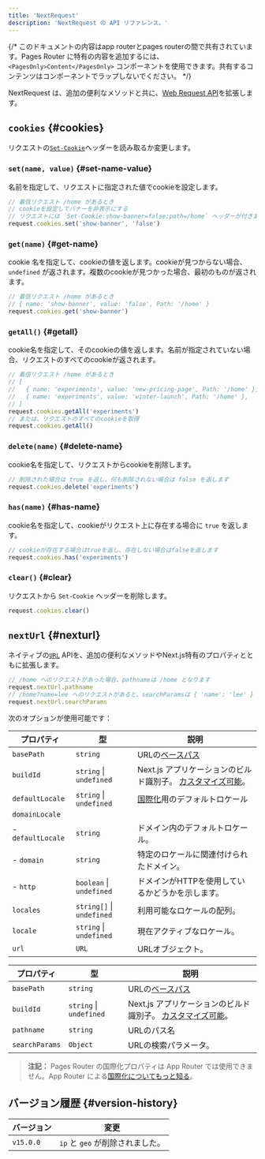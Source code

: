 ```yaml
---
title: 'NextRequest'
description: 'NextRequest の API リファレンス。'
---
```


{/* このドキュメントの内容はapp routerとpages routerの間で共有されています。Pages Router に特有の内容を追加するには、 `<PagesOnly>Content</PagesOnly>` コンポーネントを使用できます。共有するコンテンツはコンポーネントでラップしないでください。 */}

NextRequest は、追加の便利なメソッドと共に、[Web Request API](https://developer.mozilla.org/docs/Web/API/Request)を拡張します。

## `cookies` {#cookies}

リクエストの[`Set-Cookie`](https://developer.mozilla.org/docs/Web/HTTP/Headers/Set-Cookie)ヘッダーを読み取るか変更します。

### `set(name, value)` {#set-name-value}

名前を指定して、リクエストに指定された値でcookieを設定します。

```ts
// 着信リクエスト /home があるとき
// cookieを設定してバナーを非表示にする
// リクエストには `Set-Cookie:show-banner=false;path=/home` ヘッダーが付きます
request.cookies.set('show-banner', 'false')
```

### `get(name)` {#get-name}

cookie 名を指定して、cookieの値を返します。cookieが見つからない場合、`undefined` が返されます。複数のcookieが見つかった場合、最初のものが返されます。

```ts
// 着信リクエスト /home があるとき
// { name: 'show-banner', value: 'false', Path: '/home' }
request.cookies.get('show-banner')
```

### `getAll()` {#getall}

cookie名を指定して、そのcookieの値を返します。名前が指定されていない場合、リクエストのすべてのcookieが返されます。

```ts
// 着信リクエスト /home があるとき
// [
//   { name: 'experiments', value: 'new-pricing-page', Path: '/home' },
//   { name: 'experiments', value: 'winter-launch', Path: '/home' },
// ]
request.cookies.getAll('experiments')
// または、リクエストのすべてのcookieを取得
request.cookies.getAll()
```

### `delete(name)` {#delete-name}

cookie名を指定して、リクエストからcookieを削除します。

```ts
// 削除された場合は true を返し、何も削除されない場合は false を返します
request.cookies.delete('experiments')
```

### `has(name)` {#has-name}

cookie名を指定して、cookieがリクエスト上に存在する場合に `true` を返します。

```ts
// cookieが存在する場合はtrueを返し、存在しない場合はfalseを返します
request.cookies.has('experiments')
```

### `clear()` {#clear}

リクエストから `Set-Cookie` ヘッダーを削除します。

```ts
request.cookies.clear()
```

## `nextUrl` {#nexturl}

ネイティブの[`URL`](https://developer.mozilla.org/docs/Web/API/URL) APIを、追加の便利なメソッドやNext.js特有のプロパティとともに拡張します。

```ts
// /home へのリクエストがあった場合、pathnameは /home となります
request.nextUrl.pathname
// /home?name=lee へのリクエストがあると、searchParamsは { 'name': 'lee' } になります
request.nextUrl.searchParams
```

次のオプションが使用可能です：

<PagesOnly>

| プロパティ        | 型                        | 説明                                                                                                                                             |
| ----------------- | ------------------------- | ------------------------------------------------------------------------------------------------------------------------------------------------ |
| `basePath`        | `string`                  | URLの[ベースパス](https://nextjs.org/docs/canary/pages/api-reference/next-config-js/basePath)                                                    |
| `buildId`         | `string` \| `undefined`   | Next.js アプリケーションのビルド識別子。 [カスタマイズ可能](https://nextjs.org/docs/canary/pages/api-reference/next-config-js/generateBuildId)。 |
| `defaultLocale`   | `string` \| `undefined`   | [国際化](https://nextjs.org/docs/canary/pages/building-your-application/routing/internationalization)用のデフォルトロケール                      |
| `domainLocale`    |                           |                                                                                                                                                  |
| - `defaultLocale` | `string`                  | ドメイン内のデフォルトロケール。                                                                                                                 |
| - `domain`        | `string`                  | 特定のロケールに関連付けられたドメイン。                                                                                                         |
| - `http`          | `boolean` \| `undefined`  | ドメインがHTTPを使用しているかどうかを示します。                                                                                                 |
| `locales`         | `string[]` \| `undefined` | 利用可能なロケールの配列。                                                                                                                       |
| `locale`          | `string` \| `undefined`   | 現在アクティブなロケール。                                                                                                                       |
| `url`             | `URL`                     | URLオブジェクト。                                                                                                                                |

</PagesOnly>

<AppOnly>

| プロパティ     | 型                      | 説明                                                                                                                  |
| -------------- | ----------------------- | --------------------------------------------------------------------------------------------------------------------- |
| `basePath`     | `string`                | URLの[ベースパス](/docs/app/api-reference/next-config-js/basePath)                                                    |
| `buildId`      | `string` \| `undefined` | Next.js アプリケーションのビルド識別子。 [カスタマイズ可能](/docs/app/api-reference/next-config-js/generateBuildId)。 |
| `pathname`     | `string`                | URLのパス名                                                                                                           |
| `searchParams` | `Object`                | URLの検索パラメータ。                                                                                                 |

> **注記：** Pages Router の国際化プロパティは App Router では使用できません。App Router による[国際化についてもっと知る](/docs/app/building-your-application/routing/internationalization)。

</AppOnly>

## バージョン履歴 {#version-history}

| バージョン | 変更                             |
| ---------- | -------------------------------- |
| `v15.0.0`  | `ip` と `geo` が削除されました。 |

